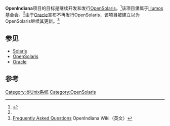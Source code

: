 {{noteTA|G1=IT|G2=FL}}
{{Infobox OS
| name = OpenIndiana
| logo                   = OpenIndiana logo large.svg
| logo size              = 220px
| screenshot             = OpenIndiana Hipster 2021.10 MATE desktop environment screenshot.png 
| caption                = OpenIndiana画面
| developer = Illumos基金會等
| family = [[Unix|Unix]], [[System_V#SVR4|System V Release 4]]（SVR4）
| source_model = [[开放源代码|开放源代码]]

| working_state = 开发中
| latest test version    = build 151a8
| latest test date       = {{Start date and age|2013|08|10}}

| package manager = <code>pkg</code>软件包管理
| ui = [[GNOME|GNOME]]
| programmed_in = [[C语言|C]]
| language = [[英语|英语]]
| kernel_type = [[整块性核心|整块性核心]]
| license = 大部分，[[Common_Development_and_Distribution_License|CDDL]]，以及其它协议
| supported_platforms = [[SPARC|SPARC]]、[[i386|i386]]、[[x86-64|x86-64]]
| website = http://www.openindiana.org
}}
'''OpenIndiana'''项目的目标是继续开发和发行[[OpenSolaris|OpenSolaris]]。<ref name="ProjectSite">{{cite web |url=http://openindiana.org/ |title=Welcome to Project OpenIndiana! （英文） |date=10 September 2010 |publisher=Project OpenIndiana |accessdate=14 September 2010 |archive-date=2012-11-27 |archive-url=https://web.archive.org/web/20121127012553/http://openindiana.org/ |dead-url=yes }}</ref>该项目隶属于[[Illumos|Illumos]]基金会。<ref name="ProjectSite"/>由于[[Oracle|Oracle]]宣布不再发行OpenSolaris，该项目被建立以为OpenSolaris继续其更新。<ref name="OIWikiFAQ">[http://wiki.openindiana.org:8080/display/oi/Frequently+Asked+Questions Frequently Asked Questions] {{Wayback|url=http://wiki.openindiana.org:8080/display/oi/Frequently+Asked+Questions |date=20110209094047 }} OpenIndiana Wiki（英文）</ref>

== 参见 ==
* [[Solaris|Solaris]]
* [[OpenSolaris|OpenSolaris]]
* [[Oracle|Oracle]]

== 参考 ==
{{Reflist}}

{{OS-stub}}

{{Unix-like}}
{{Operating system}}

[[Category:类Unix系统|Category:类Unix系统]]
[[Category:OpenSolaris|Category:OpenSolaris]]